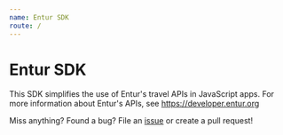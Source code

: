 ```yaml
---
name: Entur SDK
route: /
---
```


# Entur SDK

This SDK simplifies the use of Entur's travel APIs in JavaScript apps. For more information about Entur's APIs, see https://developer.entur.org

Miss anything? Found a bug? File an [issue](https://github.com/entur/sdk/issues/new) or create a pull request!
